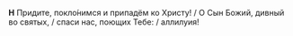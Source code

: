 **Н** Придите, покло́нимся и припадём ко Христу! / О Сын Божий, дивный во святых, / спа­си нас, поющих Те­бе: / аллилуия!
